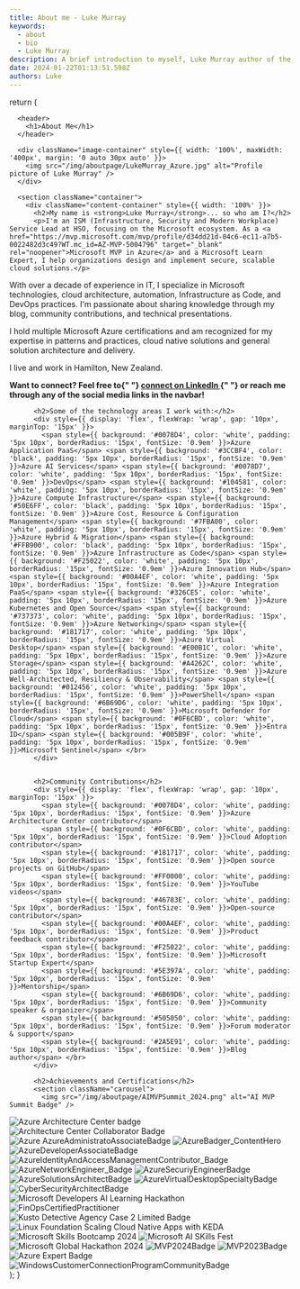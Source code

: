 ```yaml
---
title: About me - Luke Murray
keywords:
  - about
  - bio
  - Luke Murray
description: A brief introduction to myself, Luke Murray author of the blog luke.geek.nz.
date: 2024-01-22T01:13:51.598Z
authors: Luke
---
```



  return (
    <main>
      <style jsx>{`
         .container {
    display: flex;
    justify-content: space-between;
    align-items: center;
    padding: 20px;
}

.image-container, .content-container {
width: 45%; /_ reduced width to create some space between the containers _/
margin: 20px;
}

.image-container img {
width: 100%;
border-radius: 5%; /_ make the image corners slightly rounded _/
transition: transform 0.3s ease-in-out; /_ smooth transition _/
}

.image-container img:hover {
transform: scale(2); /_ zoom in to 200% _/
}
.content-container {
line-height: 1.6; /_ improve readability _/
}

.carousel {
width: 100%; /_ fit within the parent container _/
display: grid;
grid-template-columns: repeat(5, 1fr); /_ create 5 columns _/
grid-auto-rows: auto; /_ rows will adjust to the content size _/
grid-gap: 10px; /_ space between images _/
overflow-x: auto; /_ allow horizontal scrolling _/
margin-top: 40px;
}

.carousel img {
width: 150px; /_ image will take up the full width of its grid cell _/
height: 150px; /_ maintain aspect ratio _/
object-fit: cover; /_ cover the container without squishing _/
transition: transform 0.3s ease;
}

.carousel img:hover {
transform: scale(1.5); /_ zoom in on hover _/
}
body {
overflow-x: hidden; /_ hide horizontal scrollbar _/
}
`}</style>

      <header>
        <h1>About Me</h1>
      </header>

      <div className="image-container" style={{ width: '100%', maxWidth: '400px', margin: '0 auto 30px auto' }}>
        <img src="/img/aboutpage/LukeMurray_Azure.jpg" alt="Profile picture of Luke Murray" />
      </div>

      <section className="container">
        <div className="content-container" style={{ width: '100%' }}>
          <h2>My name is <strong>Luke Murray</strong>... so who am I?</h2>
          <p>I'm an ISM (Infrastructure, Security and Modern Workplace) Service Lead at HSO, focusing on the Microsoft ecosystem. As a <a href="https://mvp.microsoft.com/mvp/profile/d34dd21d-04c6-ec11-a7b5-0022482d3c49?WT.mc_id=AZ-MVP-5004796" target="_blank" rel="noopener">Microsoft MVP in Azure</a> and a Microsoft Learn Expert, I help organizations design and implement secure, scalable cloud solutions.</p>

<p>
  With over a decade of experience in IT, I specialize in Microsoft
  technologies, cloud architecture, automation, Infrastructure as Code, and
  DevOps practices. I'm passionate about sharing knowledge through my blog,
  community contributions, and technical presentations.
</p>
<p>
  I hold multiple Microsoft Azure certifications and am recognized for my
  expertise in patterns and practices, cloud native solutions and general
  solution architecture and delivery.
</p>
<p>I live and work in Hamilton, New Zealand.</p>
<p>
  <strong>
    Want to connect? Feel free to{" "}
    <a
      href="https://www.linkedin.com/in/ljmurray/"
      target="_blank"
      rel="noopener"
    >
      connect on LinkedIn
    </a>{" "}
    or reach me through any of the social media links in the navbar!
  </strong>
</p>

          <h2>Some of the technology areas I work with:</h2>
          <div style={{ display: 'flex', flexWrap: 'wrap', gap: '10px', marginTop: '15px' }}>
            <span style={{ background: '#0078D4', color: 'white', padding: '5px 10px', borderRadius: '15px', fontSize: '0.9em' }}>Azure Application PaaS</span> <span style={{ background: '#3CCBF4', color: 'black', padding: '5px 10px', borderRadius: '15px', fontSize: '0.9em' }}>Azure AI Services</span> <span style={{ background: '#0078D7', color: 'white', padding: '5px 10px', borderRadius: '15px', fontSize: '0.9em' }}>DevOps</span> <span style={{ background: '#104581', color: 'white', padding: '5px 10px', borderRadius: '15px', fontSize: '0.9em' }}>Azure Compute Infrastructure</span> <span style={{ background: '#50E6FF', color: 'black', padding: '5px 10px', borderRadius: '15px', fontSize: '0.9em' }}>Azure Cost, Resource & Configuration Management</span> <span style={{ background: '#7FBA00', color: 'white', padding: '5px 10px', borderRadius: '15px', fontSize: '0.9em' }}>Azure Hybrid & Migration</span> <span style={{ background: '#FFB900', color: 'black', padding: '5px 10px', borderRadius: '15px', fontSize: '0.9em' }}>Azure Infrastructure as Code</span> <span style={{ background: '#F25022', color: 'white', padding: '5px 10px', borderRadius: '15px', fontSize: '0.9em' }}>Azure Innovation Hub</span> <span style={{ background: '#00A4EF', color: 'white', padding: '5px 10px', borderRadius: '15px', fontSize: '0.9em' }}>Azure Integration PaaS</span> <span style={{ background: '#326CE5', color: 'white', padding: '5px 10px', borderRadius: '15px', fontSize: '0.9em' }}>Azure Kubernetes and Open Source</span> <span style={{ background: '#737373', color: 'white', padding: '5px 10px', borderRadius: '15px', fontSize: '0.9em' }}>Azure Networking</span> <span style={{ background: '#181717', color: 'white', padding: '5px 10px', borderRadius: '15px', fontSize: '0.9em' }}>Azure Virtual Desktop</span> <span style={{ background: '#E00B1C', color: 'white', padding: '5px 10px', borderRadius: '15px', fontSize: '0.9em' }}>Azure Storage</span> <span style={{ background: '#A4262C', color: 'white', padding: '5px 10px', borderRadius: '15px', fontSize: '0.9em' }}>Azure Well-Architected, Resiliency & Observability</span> <span style={{ background: '#012456', color: 'white', padding: '5px 10px', borderRadius: '15px', fontSize: '0.9em' }}>PowerShell</span> <span style={{ background: '#6B69D6', color: 'white', padding: '5px 10px', borderRadius: '15px', fontSize: '0.9em' }}>Microsoft Defender for Cloud</span> <span style={{ background: '#0F6CBD', color: 'white', padding: '5px 10px', borderRadius: '15px', fontSize: '0.9em' }}>Entra ID</span> <span style={{ background: '#005B9F', color: 'white', padding: '5px 10px', borderRadius: '15px', fontSize: '0.9em' }}>Microsoft Sentinel</span> </br>
          </div>


          <h2>Community Contributions</h2>
          <div style={{ display: 'flex', flexWrap: 'wrap', gap: '10px', marginTop: '15px' }}>
            <span style={{ background: '#0078D4', color: 'white', padding: '5px 10px', borderRadius: '15px', fontSize: '0.9em' }}>Azure Architecture Center contributor</span>
            <span style={{ background: '#0F6CBD', color: 'white', padding: '5px 10px', borderRadius: '15px', fontSize: '0.9em' }}>Cloud Adoption contributor</span>
            <span style={{ background: '#181717', color: 'white', padding: '5px 10px', borderRadius: '15px', fontSize: '0.9em' }}>Open source projects on GitHub</span>
            <span style={{ background: '#FF0000', color: 'white', padding: '5px 10px', borderRadius: '15px', fontSize: '0.9em' }}>YouTube videos</span>
            <span style={{ background: '#46783E', color: 'white', padding: '5px 10px', borderRadius: '15px', fontSize: '0.9em' }}>Open-source contributor</span>
            <span style={{ background: '#00A4EF', color: 'white', padding: '5px 10px', borderRadius: '15px', fontSize: '0.9em' }}>Product feedback contributor</span>
            <span style={{ background: '#F25022', color: 'white', padding: '5px 10px', borderRadius: '15px', fontSize: '0.9em' }}>Microsoft Startup Expert</span>
            <span style={{ background: '#5E397A', color: 'white', padding: '5px 10px', borderRadius: '15px', fontSize: '0.9em' }}>Mentorship</span>
            <span style={{ background: '#6B69D6', color: 'white', padding: '5px 10px', borderRadius: '15px', fontSize: '0.9em' }}>Community speaker & organizer</span>
            <span style={{ background: '#505050', color: 'white', padding: '5px 10px', borderRadius: '15px', fontSize: '0.9em' }}>Forum moderator & support</span>
            <span style={{ background: '#2A5E91', color: 'white', padding: '5px 10px', borderRadius: '15px', fontSize: '0.9em' }}>Blog author</span> </br>
          </div> 

          <h2>Achievements and Certifications</h2>
          <section className="carousel">
            <img src="/img/aboutpage/AIMVPSummit_2024.png" alt="AI MVP Summit Badge" />
<img src="/img/aboutpage/ArchitectureCenter_Leader.png" alt="Azure Architecture Center badge" />
<img src="/img/aboutpage/ArchitectureCenter_Collaborator.png" alt="Architecture Center Collaborator Badge" />
<img src="/img/aboutpage/AzureAdministratoAssociateBadge.png" alt="Azure AzureAdministratoAssociateBadge" />
<img src="/img/aboutpage/AzureBadger_ContentHero_Badge.png" alt="AzureBadger_ContentHero" />
<img src="/img/aboutpage/AzureDeveloperAssociateBadge.png" alt="AzureDeveloperAssociateBadge" />
<img src="/img/aboutpage/AzureIdentityAndAccessManagementContributor_Badge.png" alt="AzureIdentityAndAccessManagementContributor_Badge" />
<img src="/img/aboutpage/AzureNetworkEngineer_Badge.png" alt="AzureNetworkEngineer_Badge" />
<img src="/img/aboutpage/AzureSecuriyEngineerBadge.png" alt="AzureSecuriyEngineerBadge" />
<img src="/img/aboutpage/AzureSolutionsArchitectBadge.png" alt="AzureSolutionsArchitectBadge" />
<img src="/img/aboutpage/AzureVirtualDesktopSpecialtyBadge.png" alt="AzureVirtualDesktopSpecialtyBadge" />
<img src="/img/aboutpage/CyberSecurityArchitectBadge.png" alt="CyberSecurityArchitectBadge" />
<img src="/img/aboutpage/DevPostAILearningHackathon_2024.png" alt="Microsoft Developers AI Learning Hackathon" />
<img src="/img/aboutpage/FinOpsCertifiedPractitioner.png" alt="FinOpsCertifiedPractitioner" />
<img src="/img/aboutpage/KustoDetectiveAgencyCase2Limited.png" alt="Kusto Detective Agency Case 2 Limited Badge" />
<img src="/img/aboutpage/LinuxFoundationScalingCloudNativeAppswithKEDA.png" alt="Linux Foundation Scaling Cloud Native Apps with KEDA" />
<img src="/img/aboutpage/MentorMVPFY25MicrosoftSkillsBootcampContributor.png" alt="Microsoft Skills Bootcamp 2024" />
<img src="/img/aboutpage/MicrosoftAISkillsFestGWRAttemptBadge.png" alt="Microsoft AI SKills Fest" />
<img src="/img/aboutpage/microsoft-global-hackathon-2024.png" alt="Microsoft Global Hackathon 2024" />
<img src="/img/aboutpage/MVP2024Badge.png" alt="MVP2024Badge" />
<img src="/img/aboutpage/MVP2023Badge.png" alt="MVP2023Badge" />
<img src="/img/aboutpage/SpektraSystemsAzureExpert.png" alt="Azure Expert Badge" />
<img src="/img/aboutpage/WindowsCustomerConnectionProgramCommunityBadge.png" alt="WindowsCustomerConnectionProgramCommunityBadge" />
          </section>
        </div>
      </section>
    </main>
  );
}
